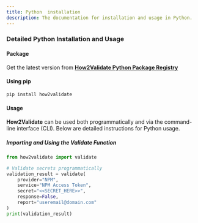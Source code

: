 ```yaml
---
title: Python  installation
description: The documentation for installation and usage in Python.
---
```


### Detailed Python Installation and Usage

#### Package

Get the latest version from [**How2Validate Python Package Registry**](https://pypi.org/project/how2validate/) 

#### Using pip
```bash
pip install how2validate
```

#### Usage

**How2Validate** can be used both programmatically and via the command-line interface (CLI). Below are detailed instructions for Python usage.

##### Importing and Using the Validate Function

```python
from how2validate import validate

# Validate secrets programmatically
validation_result = validate(
    provider="NPM",
    service="NPM Access Token",
    secret="<<SECRET_HERE>>",
    response=False,
    report="useremail@domain.com"
)
print(validation_result)
```